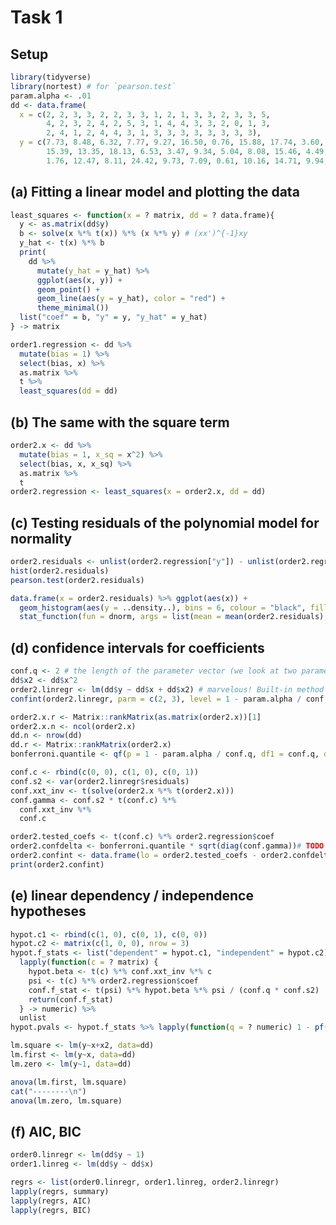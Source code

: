 # Task 1

## Setup

```r
library(tidyverse)
library(nortest) # for `pearson.test`
param.alpha <- .01
dd <- data.frame(
  x = c(2, 2, 3, 3, 2, 2, 3, 3, 1, 2, 1, 3, 3, 2, 3, 3, 5,
        4, 2, 3, 2, 4, 2, 5, 3, 1, 4, 4, 3, 3, 2, 0, 1, 3,
        2, 4, 1, 2, 4, 4, 3, 1, 3, 3, 3, 3, 3, 3, 3, 3),
  y = c(7.73, 8.48, 6.32, 7.77, 9.27, 16.50, 0.76, 15.88, 17.74, 3.60, 16.51, 7.36, 5.70, 20.78, 7.93, 9.48, 17.41,
        15.39, 13.35, 18.13, 6.53, 3.47, 9.34, 5.04, 8.08, 15.46, 4.49, 8.59, 16.29, 14.91, 9.28, 2.52, 14.78, 7.19,
        1.76, 12.47, 8.11, 24.42, 9.73, 7.09, 0.61, 10.16, 14.71, 9.94, 23.16, 13.07, 9.46, 3.90, 4.79, 14.32))
```

## (a) Fitting a linear model and plotting the data

```r

least_squares <- function(x = ? matrix, dd = ? data.frame){
  y <- as.matrix(dd$y)
  b <- solve(x %*% t(x)) %*% (x %*% y) # (xx')^{-1}xy
  y_hat <- t(x) %*% b
  print(
    dd %>%
      mutate(y_hat = y_hat) %>%
      ggplot(aes(x, y)) +
      geom_point() +
      geom_line(aes(y = y_hat), color = "red") +
      theme_minimal())
  list("coef" = b, "y" = y, "y_hat" = y_hat)
} -> matrix

order1.regression <- dd %>%
  mutate(bias = 1) %>%
  select(bias, x) %>%
  as.matrix %>%
  t %>%
  least_squares(dd = dd)

```

## (b) The same with the square term
```r
order2.x <- dd %>%
  mutate(bias = 1, x_sq = x^2) %>%
  select(bias, x, x_sq) %>%
  as.matrix %>%
  t
order2.regression <- least_squares(x = order2.x, dd = dd)

```
## (c) Testing residuals of the polynomial model for normality

```r
order2.residuals <- unlist(order2.regression["y"]) - unlist(order2.regression["y_hat"])
hist(order2.residuals)
pearson.test(order2.residuals)

data.frame(x = order2.residuals) %>% ggplot(aes(x)) +
  geom_histogram(aes(y = ..density..), bins = 6, colour = "black", fill = "white") +
  stat_function(fun = dnorm, args = list(mean = mean(order2.residuals), sd = sd(order2.residuals)), colour = "red")
```

## (d) confidence intervals for coefficients

```r
conf.q <- 2 # the length of the parameter vector (we look at two parameters)
dd$x2 <- dd$x^2
order2.linregr <- lm(dd$y ~ dd$x + dd$x2) # marvelous! Built-in method's results match my implementation's results
confint(order2.linregr, parm = c(2, 3), level = 1 - param.alpha / conf.q)

order2.x.r <- Matrix::rankMatrix(as.matrix(order2.x))[1]
order2.x.n <- ncol(order2.x)
dd.n <- nrow(dd)
dd.r <- Matrix::rankMatrix(order2.x)
bonferroni.quantile <- qf(p = 1 - param.alpha / conf.q, df1 = conf.q, df2 = dd.n - dd.r)

conf.c <- rbind(c(0, 0), c(1, 0), c(0, 1))
conf.s2 <- var(order2.linregr$residuals)
conf.xxt_inv <- t(solve(order2.x %*% t(order2.x)))
conf.gamma <- conf.s2 * t(conf.c) %*%
  conf.xxt_inv %*%
  conf.c

order2.tested_coefs <- t(conf.c) %*% order2.regression$coef
order2.confdelta <- bonferroni.quantile * sqrt(diag(conf.gamma))# TODO
order2.confint <- data.frame(lo = order2.tested_coefs - order2.confdelta, hi = order2.tested_coefs + order2.confdelta)
print(order2.confint)
```
## (e) linear dependency / independence hypotheses
```r
hypot.c1 <- rbind(c(1, 0), c(0, 1), c(0, 0))
hypot.c2 <- matrix(c(1, 0, 0), nrow = 3)
hypot.f_stats <- list("dependent" = hypot.c1, "independent" = hypot.c2) %>%
  lapply(function(c = ? matrix) {
    hypot.beta <- t(c) %*% conf.xxt_inv %*% c
    psi <- t(c) %*% order2.regression$coef
    conf.f_stat <- t(psi) %*% hypot.beta %*% psi / (conf.q * conf.s2)
    return(conf.f_stat)
  } -> numeric) %>%
  unlist
hypot.pvals <- hypot.f_stats %>% lapply(function(q = ? numeric) 1 - pf(q = q, df1 = conf.q, df2 = dd.n - dd.r))

lm.square <- lm(y~x+x2, data=dd)
lm.first <- lm(y~x, data=dd)
lm.zero <- lm(y~1, data=dd)

anova(lm.first, lm.square)
cat("--------\n")
anova(lm.zero, lm.square)

```
## (f) AIC, BIC

```r
order0.linregr <- lm(dd$y ~ 1)
order1.linreg <- lm(dd$y ~ dd$x)

regrs <- list(order0.linregr, order1.linreg, order2.linregr)
lapply(regrs, summary)
lapply(regrs, AIC)
lapply(regrs, BIC)
```
